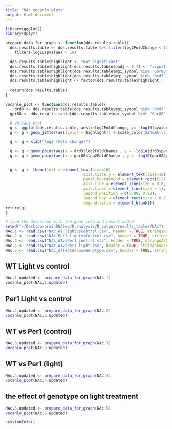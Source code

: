 ```yaml
---
title: "NAc vocanlo plots"
output: html_document
---
```


```r
library(ggplot2)
library(dplyr)

prepare_data_for_graph <- function(dds.results.table){
  dds.results.table <- dds.results.table %>% filter(log2FoldChange < 10 & log2FoldChange > -10) %>%
	filter(-log10(pvalue) < 10)

  dds.results.table$highlight <- "not significant"
  dds.results.table$highlight[dds.results.table$padj < 0.1] <- "significant"
  dds.results.table$highlight[dds.results.table$mgi_symbol %in% "Gpr88"] <- "Gpr88"
  dds.results.table$highlight[dds.results.table$mgi_symbol %in% "Drd3"] <- "Drd3"
  dds.results.table$highlight <- factor(dds.results.table$highlight, 
																			  levels = c("not significant", "significant", "Drd3", "Gpr88"))
  return(dds.results.table)
}

```

```r

vocanlo_plot <- function(dds.results.table){
	drd3 <- dds.results.table[dds.results.table$mgi_symbol %in% "Drd3",]
  gpr88 <- dds.results.table[dds.results.table$mgi_symbol %in% "Gpr88",]

  # Volcano plot
  g <- ggplot(dds.results.table, aes(x=log2FoldChange, y= -log10(pvalue)))
  g <- g + geom_jitter(aes(color = highlight)) + scale_color_manual(values = c("grey", "black", "red", "green"))

  g <- g + xlab("log2 (Fold change)")

  g <- g + geom_point(aes(x = drd3$log2FoldChange , y = -log10(drd3$pvalue)), color = "red")
  g <- g + geom_point(aes(x = gpr88$log2FoldChange , y = -log10(gpr88$pvalue)), color = "green")


  g <- g +  theme(text = element_text(size=16),
								  axis.title.y = element_text(size=16),
								  panel.background = element_rect(fill = NA),
								  axis.line = element_line(size = 0.8, colour = "black"),
								  axis.ticks = element_line(size = 1),
								  legend.position = c(0.89, 0.90),
								  legend.key = element_rect(size = 0.5, fill = "white", colour = "black"),
								  legend.title = element_blank()) 
return(g)
}
```

```r
# load the dataframe with the gene info and remark added
setwd("~/Desktop/brainRNASeq/R_analysis/R_output/results_tables/NAc")
NAc.1 <- read.csv("NAc_WT_lightvsControl.csv", header = TRUE, stringsAsFactors = FALSE)
NAc.2 <- read.csv("NAc_Per1_lightvsControl.csv", header = TRUE, stringsAsFactors = FALSE)
NAc.3 <- read.csv("NAc_WTvsPer1_control.csv", header = TRUE, stringsAsFactors = FALSE)
NAc.4 <- read.csv("NAc_WTvsPer1_light.csv", header = TRUE, stringsAsFactors = FALSE)
NAc.5 <- read.csv("NAc_effectAcrossGenotype.csv", header = TRUE, stringsAsFactors = FALSE)
```

## WT Light vs control
```r
NAc.1.updated <- prepare_data_for_graph(NAc.1)
vocanlo_plot(NAc.1.updated)
```

## Per1 Light vs control
```r
NAc.2.updated <- prepare_data_for_graph(NAc.2)
vocanlo_plot(NAc.2.updated)
```

## WT vs Per1 (control)
```r
NAc.3.updated <- prepare_data_for_graph(NAc.3)
vocanlo_plot(NAc.3.updated)
```

## WT vs Per1 (light)
```r
NAc.4.updated <- prepare_data_for_graph(NAc.4)
vocanlo_plot(NAc.4.updated)
```

## the effect of genotype on light treatment
```r
NAc.5.updated <- prepare_data_for_graph(NAc.5)
vocanlo_plot(NAc.5.updated)
```

```r
sessionInfo()
```

